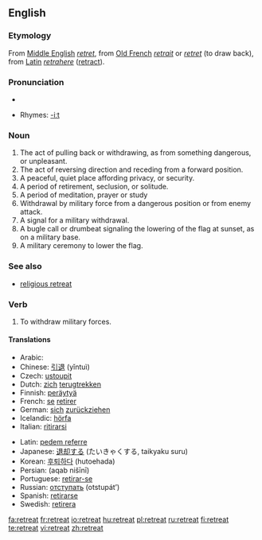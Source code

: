 ==English==

===Etymology===
From [[Middle English]] ''[[retret]]'', from [[Old French]] ''[[retrait]]'' or ''[[retret]]'' (to draw back), from [[Latin]] ''[[retrahere]]'' ([[retract]]).

===Pronunciation===
*{{audio|en-us-retreat.ogg|Audio (US)}}

*Rhymes: [[Rhymes:English:-iːt|-iːt]]

===Noun===
{{en-noun}}

# The act of pulling back or withdrawing, as from something dangerous, or unpleasant. 
# The act of reversing direction and receding from a forward position. 
# A peaceful, quiet place affording privacy, or security. 
# A period of retirement, seclusion, or solitude. 
# A period of meditation, prayer or study
# Withdrawal by military force from a dangerous position or from enemy attack. 
# A signal for a military withdrawal. 
# A bugle call or drumbeat signaling the lowering of the flag at sunset, as on a military base. 
# A military ceremony to lower the flag.

===See also===
*[[religious retreat]]

===Verb===
{{en-verb}}

# To withdraw military forces.

====Translations====
{{top}}
*Arabic: {{Arab|[[تراجع]]}} {{IPAchar|(tarājaʕa)}}
*Chinese: [[引退]] (yǐntuì)
* Czech: [[ustoupit]]
*Dutch: [[zich]] [[terugtrekken]]
*Finnish: [[peräytyä]]
*French: [[se#French|se]] [[retirer]]
*German: [[sich]] [[zurückziehen]]
*Icelandic: [[hörfa]]
*Italian: [[ritirarsi]]
{{mid}}
*Latin: [[pedem referre]]
*Japanese: [[退却]]する (たいきゃくする, taikyaku suru)
*Korean: [[후퇴하다]] (hutoehada)
*Persian: {{fa-Arab|[[عقب نشینی]]}} (aqab nišīnī)
*Portuguese: [[retirar-se]]
*Russian: [[отступать]] (otstupát’)
*Spanish: [[retirarse]]
*Swedish: [[retirera]]
{{bottom}}

[[fa:retreat]]
[[fr:retreat]]
[[io:retreat]]
[[hu:retreat]]
[[pl:retreat]]
[[ru:retreat]]
[[fi:retreat]]
[[te:retreat]]
[[vi:retreat]]
[[zh:retreat]]